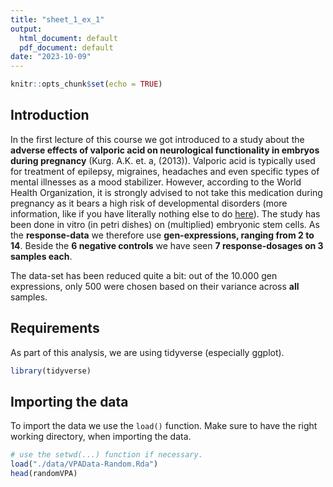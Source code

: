 ```yaml
---
title: "sheet_1_ex_1"
output:
  html_document: default
  pdf_document: default
date: "2023-10-09"
---
```


```r
knitr::opts_chunk$set(echo = TRUE)
```

## Introduction
In the first lecture of this course we got introduced to a study about the **adverse effects of valporic acid on neurological functionality in embryos during pregnancy** (Kurg. A.K. et. a, (2013)). Valporic acid is typically used for treatment of epilepsy, migraines, headaches and even specific types of mental illnesses as a mood stabilizer. However, according to the World Health Organization, it is strongly advised to not take this medication during pregnancy as it bears a high risk of developmental disorders (more information, like if you have literally nothing else to do [here](https://www.who.int/news/item/02-05-2023-use-of-valproic-acid-in-women-and-girls-of-childbearing-potential#:~:text=Valproic%20acid%20%28sodium%20valproate%29%20should%20not%20be%20prescribed,to%20valproic%20acid%20%28sodium%20valproate%29%20in%20the%20womb.)). The study has been done in vitro (in petri dishes) on (multiplied) embryonic stem cells. As the **response-data** we therefore use **gen-expressions, ranging from 2 to 14**. Beside the **6 negative controls** we have seen **7 response-dosages on 3 samples each**.

The data-set has been reduced quite a bit: out of the 10.000 gen expressions, only 500 were chosen based on their variance across **all** samples.

## Requirements
As part of this analysis, we are using tidyverse (especially ggplot).
```r
library(tidyverse)
```

## Importing the data
To import the data we use the `load()` function. Make sure to have the right working directory, when importing the data. 

```r
# use the setwd(...) function if necessary.
load("./data/VPAData-Random.Rda")
head(randomVPA)
```
